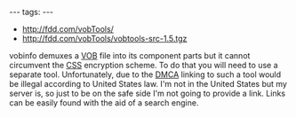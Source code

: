 ---
tags:
---
* http://fdd.com/vobTools/
* http://fdd.com/vobTools/vobtools-src-1.5.tgz

vobinfo demuxes a [[VOB]] file into its component parts but it cannot circumvent the [[CSS]] encryption scheme. To do that you will need to use a separate tool. Unfortunately, due to the [[DMCA]] linking to such a tool would be illegal according to United States law. I'm not in the United States but my server is, so just to be on the safe side I'm not going to provide a link. Links can be easily found with the aid of a search engine.
